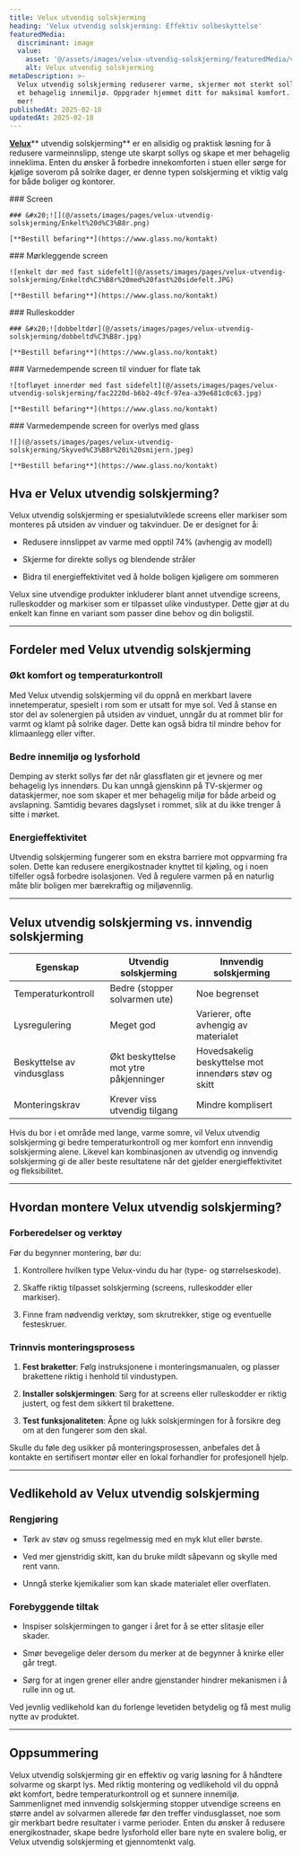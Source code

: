```yaml
---
title: Velux utvendig solskjerming
heading: 'Velux utvendig solskjerming: Effektiv solbeskyttelse'
featuredMedia:
  discriminant: image
  value:
    asset: '@/assets/images/velux-utvendig-solskjerming/featuredMedia/value/asset.jpg'
    alt: Velux utvendig solskjerming
metaDescription: >-
  Velux utvendig solskjerming reduserer varme, skjermer mot sterkt sollys og gir
  et behagelig innemiljø. Oppgrader hjemmet ditt for maksimal komfort. Opplev
  mer!
publishedAt: 2025-02-18
updatedAt: 2025-02-18
---
```

[**Velux**](https://www.glass.no/velux)\*\* utvendig solskjerming\*\* er en allsidig og praktisk løsning for å redusere varmeinnslipp, stenge ute skarpt sollys og skape et mer behagelig inneklima. Enten du ønsker å forbedre innekomforten i stuen eller sørge for kjølige soverom på solrike dager, er denne typen solskjerming et viktig valg for både boliger og kontorer.

<Container crop="wide">
  <Container crop="normal">
    ### Screen

    ### &#x20;![](@/assets/images/pages/velux-utvendig-solskjerming/Enkelt%20d%C3%B8r.png)

    [**Bestill befaring**](https://www.glass.no/kontakt)
  </Container>

  <Container crop="normal">
    ### Mørkleggende screen

    ![enkelt dør med fast sidefelt](@/assets/images/pages/velux-utvendig-solskjerming/Enkeltd%C3%B8r%20med%20fast%20sidefelt.JPG)

    [**Bestill befaring**](https://www.glass.no/kontakt)
  </Container>

  <Container crop="normal">
    ### Rulleskodder

    ### &#x20;![dobbeltdør](@/assets/images/pages/velux-utvendig-solskjerming/dobbeltd%C3%B8r.jpg)

    [**Bestill befaring**](https://www.glass.no/kontakt)
  </Container>

  <Container crop="normal">
    ### Varmedempende screen til vinduer for flate tak

    ![tofløyet innerdør med fast sidefelt](@/assets/images/pages/velux-utvendig-solskjerming/fac2220d-b6b2-49cf-97ea-a39e681c0c63.jpg)

    [**Bestill befaring**](https://www.glass.no/kontakt)
  </Container>

  <Container crop="normal">
    ### Varmedempende screen for overlys med glass

    ![](@/assets/images/pages/velux-utvendig-solskjerming/Skyved%C3%B8r%20i%20smijern.jpeg)

    [**Bestill befaring**](https://www.glass.no/kontakt)
  </Container>
</Container>

## Hva er Velux utvendig solskjerming?

Velux utvendig solskjerming er spesialutviklede screens eller markiser som monteres på utsiden av vinduer og takvinduer. De er designet for å:

* Redusere innslippet av varme med opptil 74% (avhengig av modell)

* Skjerme for direkte sollys og blendende stråler

* Bidra til energieffektivitet ved å holde boligen kjøligere om sommeren

Velux sine utvendige produkter inkluderer blant annet utvendige screens, rulleskodder og markiser som er tilpasset ulike vindustyper. Dette gjør at du enkelt kan finne en variant som passer dine behov og din boligstil.

---

## Fordeler med Velux utvendig solskjerming

### Økt komfort og temperaturkontroll

Med Velux utvendig solskjerming vil du oppnå en merkbart lavere innetemperatur, spesielt i rom som er utsatt for mye sol. Ved å stanse en stor del av solenergien på utsiden av vinduet, unngår du at rommet blir for varmt og klamt på solrike dager. Dette kan også bidra til mindre behov for klimaanlegg eller vifter.

### Bedre innemiljø og lysforhold

Demping av sterkt sollys før det når glassflaten gir et jevnere og mer behagelig lys innendørs. Du kan unngå gjenskinn på TV-skjermer og dataskjermer, noe som skaper et mer behagelig miljø for både arbeid og avslapning. Samtidig bevares dagslyset i rommet, slik at du ikke trenger å sitte i mørket.

### Energieffektivitet

Utvendig solskjerming fungerer som en ekstra barriere mot oppvarming fra solen. Dette kan redusere energikostnader knyttet til kjøling, og i noen tilfeller også forbedre isolasjonen. Ved å regulere varmen på en naturlig måte blir boligen mer bærekraftig og miljøvennlig.

---

## Velux utvendig solskjerming vs. innvendig solskjerming

| **Egenskap**               | **Utvendig solskjerming**             | **Innvendig solskjerming**                           |
| -------------------------- | ------------------------------------- | ---------------------------------------------------- |
| Temperaturkontroll         | Bedre (stopper solvarmen ute)         | Noe begrenset                                        |
| Lysregulering              | Meget god                             | Varierer, ofte avhengig av materialet                |
| Beskyttelse av vindusglass | Økt beskyttelse mot ytre påkjenninger | Hovedsakelig beskyttelse mot innendørs støv og skitt |
| Monteringskrav             | Krever viss utvendig tilgang          | Mindre komplisert                                    |

Hvis du bor i et område med lange, varme somre, vil Velux utvendig solskjerming gi bedre temperaturkontroll og mer komfort enn innvendig solskjerming alene. Likevel kan kombinasjonen av utvendig og innvendig solskjerming gi de aller beste resultatene når det gjelder energieffektivitet og fleksibilitet.

---

## Hvordan montere Velux utvendig solskjerming?

### Forberedelser og verktøy

Før du begynner montering, bør du:

1. Kontrollere hvilken type Velux-vindu du har (type- og størrelseskode).

2. Skaffe riktig tilpasset solskjerming (screens, rulleskodder eller markiser).

3. Finne fram nødvendig verktøy, som skrutrekker, stige og eventuelle festeskruer.

### Trinnvis monteringsprosess

1. **Fest braketter**: Følg instruksjonene i monteringsmanualen, og plasser brakettene riktig i henhold til vindustypen.

2. **Installer solskjermingen**: Sørg for at screens eller rulleskodder er riktig justert, og fest dem sikkert til brakettene.

3. **Test funksjonaliteten**: Åpne og lukk solskjermingen for å forsikre deg om at den fungerer som den skal.

Skulle du føle deg usikker på monteringsprosessen, anbefales det å kontakte en sertifisert montør eller en lokal forhandler for profesjonell hjelp.

---

## Vedlikehold av Velux utvendig solskjerming

### Rengjøring

* Tørk av støv og smuss regelmessig med en myk klut eller børste.

* Ved mer gjenstridig skitt, kan du bruke mildt såpevann og skylle med rent vann.

* Unngå sterke kjemikalier som kan skade materialet eller overflaten.

### Forebyggende tiltak

* Inspiser solskjermingen to ganger i året for å se etter slitasje eller skader.

* Smør bevegelige deler dersom du merker at de begynner å knirke eller går tregt.

* Sørg for at ingen grener eller andre gjenstander hindrer mekanismen i å rulle inn og ut.

Ved jevnlig vedlikehold kan du forlenge levetiden betydelig og få mest mulig nytte av produktet.

---

## Oppsummering

Velux utvendig solskjerming gir en effektiv og varig løsning for å håndtere solvarme og skarpt lys. Med riktig montering og vedlikehold vil du oppnå økt komfort, bedre temperaturkontroll og et sunnere innemiljø. Sammenlignet med innvendig solskjerming stopper utvendige screens en større andel av solvarmen allerede før den treffer vindusglasset, noe som gir merkbart bedre resultater i varme perioder. Enten du ønsker å redusere energikostnader, skape bedre lysforhold eller bare nyte en svalere bolig, er Velux utvendig solskjerming et gjennomtenkt valg.
